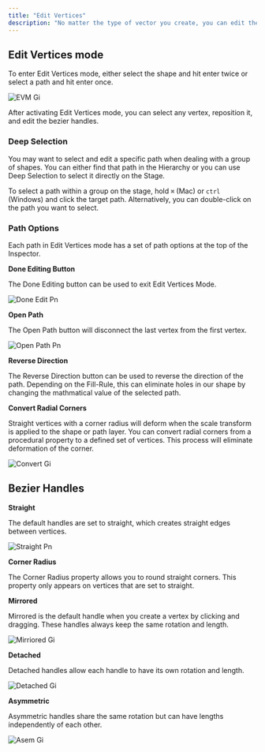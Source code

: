 ```yaml
---
title: "Edit Vertices"
description: "No matter the type of vector you create, you can edit the vertices by changing their position or handles in both design and animate mode."
---
```


## Edit Vertices mode

To enter Edit Vertices mode, either select the shape and hit enter twice or select a path and hit enter once.

![EVM Gi](/images/EVM.gif)

After activating Edit Vertices mode, you can select any vertex, reposition it, and edit the bezier handles.

### Deep Selection

You may want to select and edit a specific path when dealing with a group of shapes. You can either find that path in the Hierarchy or you can use Deep Selection to select it directly on the Stage.

To select a path within a group on the stage, hold `⌘` (Mac) or `ctrl` (Windows) and click the target path. Alternatively, you can double-click on the path you want to select.

### Path Options

Each path in Edit Vertices mode has a set of path options at the top of the Inspector.

**Done Editing Button**

The Done Editing button can be used to exit Edit Vertices Mode.

![Done Edit Pn](/images/DoneEdit.png)

**Open Path**

The Open Path button will disconnect the last vertex from the first vertex.

![Open Path Pn](/images/OpenPath.png)

**Reverse Direction**

The Reverse Direction button can be used to reverse the direction of the path. Depending on the Fill-Rule, this can eliminate holes in our shape by changing the mathmatical value of the selected path.

**Convert Radial Corners**

Straight vertices with a corner radius will deform when the scale transform is applied to the shape or path layer. You can convert radial corners from a procedural property to a defined set of vertices. This process will eliminate deformation of the corner.

![Convert Gi](/images/convert.gif)

## Bezier Handles

**‌Straight**

‌The default handles are set to straight, which creates straight edges between vertices.

![Straight Pn](/images/Straight.png)

**Corner Radius**

The Corner Radius property allows you to round straight corners. This property only appears on vertices that are set to straight.

**‌Mirrored**

‌Mirrored is the default handle when you create a vertex by clicking and dragging. These handles always keep the same rotation and length.

![Mirriored Gi](/images/mirriored.gif)

**‌Detached‌**

Detached handles allow each handle to have its own rotation and length.

![Detached Gi](/images/detached.gif)

**‌Asymmetric**

‌Asymmetric handles share the same rotation but can have lengths independently of each other.

![Asem Gi](/images/asem.gif)